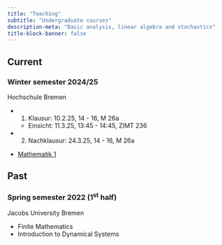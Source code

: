 ```yaml
---
title: "Teaching"
subtitle: "Undergraduate courses"
description-meta: "Basic analysis, linear algebra and stochastics"
title-block-banner: false
---
```


## Current
### Winter semester 2024/25


::: {.grid}

::: {.g-col-12 .g-col-md-6}
Hochschule Bremen

- 1. Klausur: 10.2.25, 14 - 16, M 26a
   - Einsicht: 11.3.25, 13:45 - 14:45, ZIMT 236
- 2. Nachklausur: 24.3.25, 14 - 16, M 26a
:::

::: {.g-col-12 .g-col-md-6}

- [Mathematik 1](https://aulis.hs-bremen.de/goto.php/crs/2112916)
   

:::

:::

## Past
### Spring semester 2022 (1<sup>st</sup> half)

::: {.grid}

::: {.g-col-12 .g-col-md-6}
Jacobs University Bremen
:::

::: {.g-col-12 .g-col-md-6}

- Finite Mathematics
- Introduction to Dynamical Systems

:::

:::



